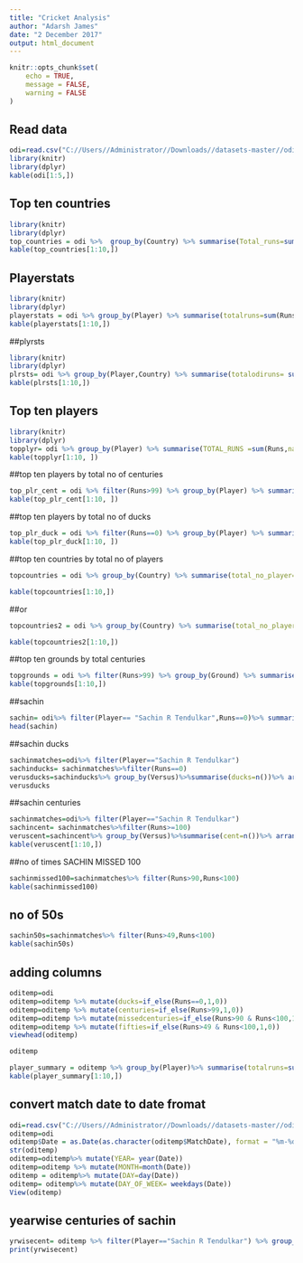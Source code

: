 ---
title: "Cricket Analysis"
author: "Adarsh James"
date: "2 December 2017"
output: html_document
---

```{r setup, include=FALSE}
knitr::opts_chunk$set(
	echo = TRUE,
	message = FALSE,
	warning = FALSE
)
```
## Read data

```{r, message=FALSE, warning=FALSE}
odi=read.csv("C://Users//Administrator//Downloads//datasets-master//odi-batting.csv")
library(knitr)
library(dplyr)
kable(odi[1:5,])
```

## Top ten countries 
```{r, message=FALSE, warning=FALSE}
library(knitr)
library(dplyr)
top_countries = odi %>%  group_by(Country) %>% summarise(Total_runs=sum(Runs,na.rm=T)) %>% arrange(-Total_runs)
kable(top_countries[1:10,])
```

## Playerstats
```{r, message=FALSE, warning=FALSE}
library(knitr)
library(dplyr)
playerstats = odi %>% group_by(Player) %>% summarise(totalruns=sum(Runs,na.rm=T), matches= n()) %>% arrange(-totalruns) %>% filter(matches>20)
kable(playerstats[1:10,])
```

##plyrsts
```{r}
library(knitr)
library(dplyr)
plrsts= odi %>% group_by(Player,Country) %>% summarise(totalodiruns= sum(Runs,na.rm=T), matchs= n()) %>% arrange(Country)%>% filter(matchs>30)
kable(plrsts[1:10,])

```
##  Top ten players
```{r}
library(knitr)
library(dplyr)
topplyr= odi %>% group_by(Player) %>% summarise(TOTAL_RUNS =sum(Runs,na.rm=T),Country=first(Country)) %>% arrange(-TOTAL_RUNS)
kable(topplyr[1:10, ])
```


##top ten players by total no of centuries 
```{r, message=FALSE, warning=FALSE}
top_plr_cent = odi %>% filter(Runs>99) %>% group_by(Player) %>% summarise(matchs= n()) %>% arrange(-matchs)
kable(top_plr_cent[1:10, ])
```

##top ten players by total no of ducks
```{r, message=FALSE, warning=FALSE}
top_plr_duck = odi %>% filter(Runs==0) %>% group_by(Player) %>% summarise(matchs= n()) %>% arrange(-matchs)
kable(top_plr_duck[1:10, ])
```

##top ten countries by total no of players
```{r, message=FALSE, warning=FALSE}
topcountries = odi %>% group_by(Country) %>% summarise(total_no_player= length(unique(Player))) %>% arrange(-total_no_player)

kable(topcountries[1:10,])

```
##or
```{r, message=FALSE, warning=FALSE}
topcountries2 = odi %>% group_by(Country) %>% summarise(total_no_player= n_distinct(Player)) %>% arrange(-total_no_player)

kable(topcountries2[1:10,])

```






##top ten grounds by total centuries
```{r, message=FALSE, warning=FALSE}
topgrounds = odi %>% filter(Runs>99) %>% group_by(Ground) %>% summarise(centuries = n()) %>% arrange(-centuries)
kable(topgrounds[1:10,])
```


##sachin
```{r, message=FALSE, warning=FALSE}
sachin= odi%>% filter(Player== "Sachin R Tendulkar",Runs==0)%>% summarise(player= first(Player), ducks=n())
head(sachin)
```

##sachin ducks
```{r, message=FALSE, warning=FALSE}
sachinmatches=odi%>% filter(Player=="Sachin R Tendulkar")
sachinducks= sachinmatches%>%filter(Runs==0)
verusducks=sachinducks%>% group_by(Versus)%>%summarise(ducks=n())%>% arrange(-ducks)
verusducks
```
##sachin centuries
```{r, message=FALSE, warning=FALSE}
sachinmatches=odi%>% filter(Player=="Sachin R Tendulkar")
sachincent= sachinmatches%>%filter(Runs>=100)
veruscent=sachincent%>% group_by(Versus)%>%summarise(cent=n())%>% arrange(-cent)
kable(veruscent[1:10,])
```

##no of times SACHIN MISSED 100
```{r, message=FALSE, warning=FALSE}
sachinmissed100=sachinmatches%>% filter(Runs>90,Runs<100)
kable(sachinmissed100)
```
## no of 50s
```{r, message=FALSE, warning=FALSE}
sachin50s=sachinmatches%>% filter(Runs>49,Runs<100)
kable(sachin50s)
```



## adding columns
```{r}
oditemp=odi
oditemp=oditemp %>% mutate(ducks=if_else(Runs==0,1,0))
oditemp=oditemp %>% mutate(centuries=if_else(Runs>99,1,0))
oditemp=oditemp %>% mutate(missedcenturies=if_else(Runs>90 & Runs<100,1,0))
oditemp=oditemp %>% mutate(fifties=if_else(Runs>49 & Runs<100,1,0))
viewhead(oditemp)

oditemp
```


```{r}
player_summary = oditemp %>% group_by(Player)%>% summarise(totalruns=sum(Runs,na.rm=T),centuries=sum(centuries,na.rm=T),fifty=sum(fifties,na.rm=T),duck=sum(ducks,na.rm=T),Missed_centuries=sum(missedcenturies,na.rm=T))%>% arrange(-totalruns)
kable(player_summary[1:10,])
```



## convert match date to date fromat
```{r}
odi=read.csv("C://Users//Administrator//Downloads//datasets-master//odi-batting.csv")
oditemp=odi
oditemp$Date = as.Date(as.character(oditemp$MatchDate), format = "%m-%d-%Y")
str(oditemp)
oditemp=oditemp%>% mutate(YEAR= year(Date))
oditemp=oditemp %>% mutate(MONTH=month(Date))
oditemp = oditemp%>% mutate(DAY=day(Date))
oditemp= oditemp%>% mutate(DAY_OF_WEEK= weekdays(Date))
View(oditemp)
```

## yearwise centuries of sachin
```{r}

yrwisecent= oditemp %>% filter(Player=="Sachin R Tendulkar") %>% group_by(YEAR) %>% summarise(totalcenturies= sum(Centuries))%>% arrange(YEAR)
print(yrwisecent)
```


